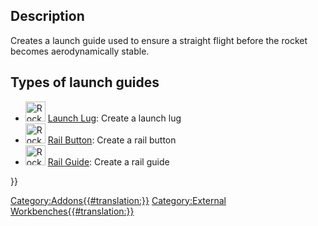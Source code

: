 <languages/>
<translate>

<!--T:1-->
{{Docnav
|[[Rocket_FinCan|Fin Can]]
|[[Rocket_LaunchLug|Launch Lug]]
|[[Rocket_Workbench|Rocket Workbench]]
|IconL=Rocket_FinCan.svg
|IconR=Rocket_LaunchLug.svg
|IconC=RocketWorkbench.svg
}}

<!--T:2-->
{{GuiCommand
|Name=Rocket LaunchGuide
|MenuLocation=Rocket → Launch Guides
|Workbenches=[[Rocket_Workbench|Rocket Workbench]]
|Version=0.19
}}

==Description== <!--T:3-->

<!--T:4-->
Creates a launch guide used to ensure a straight flight before the rocket becomes aerodynamically stable.

==Types of launch guides== <!--T:5-->

<!--T:6-->
* [[Image:Rocket_LaunchLug.svg|32px]] [[Rocket_LaunchLug|Launch Lug]]: Create a launch lug
* [[Image:Rocket_RailButton.svg|32px]] [[Rocket_RailButton|Rail Button]]: Create a rail button
* [[Image:Rocket_RailGuide.svg|32px]] [[Rocket_RailGuide|Rail Guide]]: Create a rail guide


<!--T:7-->
{{Docnav
|[[Rocket_FinCan|Fin Can]]
|[[Rocket_LaunchLug|Launch Lug]]
|[[Rocket_Workbench|Rocket Workbench]]
|IconL=Rocket_FinCan.svg
|IconR=Rocket_LaunchLug.svg
|IconC=RocketWorkbench.svg
}}

</translate>
{{Userdocnavi{{#translation:}}}}
[[Category:Addons{{#translation:}}]]
[[Category:External Workbenches{{#translation:}}]]